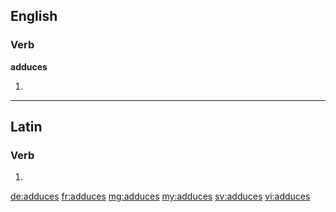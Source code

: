 ==English==

===Verb===
'''adduces'''

# {{third-person singular of|adduce}}

----

==Latin==

===Verb===
{{la-verb-form|addūcēs}}

# {{conjugation of|adduco|addūcō|2|s|fut|act|ind|lang=la}}

[[de:adduces]]
[[fr:adduces]]
[[mg:adduces]]
[[my:adduces]]
[[sv:adduces]]
[[vi:adduces]]